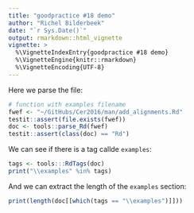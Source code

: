 ```yaml
---
title: "goodpractice #18 demo"
author: "Richel Bilderbeek"
date: "`r Sys.Date()`"
output: rmarkdown::html_vignette
vignette: >
  %\VignetteIndexEntry{goodpractice #18 demo}
  %\VignetteEngine{knitr::rmarkdown}
  %\VignetteEncoding{UTF-8}
---
```


Here we parse the file:

```r
# function with examples filename
fwef <- "~/GitHubs/Cer2016/man/add_alignments.Rd"
testit::assert(file.exists(fwef))
doc <- tools::parse_Rd(fwef)
testit::assert(class(doc) == "Rd")
```

We can see if there is a tag callde `examples`:

```r
tags <- tools:::RdTags(doc)
print("\\examples" %in% tags)
```

And we can extract the length of the `examples` section:

```r
print(length(doc[[which(tags == "\\examples")]]))
```